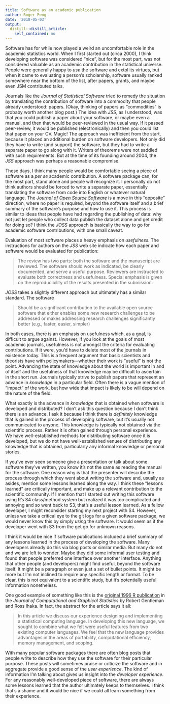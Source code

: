 ```yaml
---
title: Software as an academic publication
author: Roger Peng
date: '2018-05-03'
output:
  distill::distill_article:
    self_contained: no
---
```



Software has for while now played a weird an uncomfortable role in the academic statistics world. When I first started out (circa 2000), I think developing software was considered "nice", but for the most part, was not considered valuable as an academic contribution in the statistical universe. People were generally happy to *use* the software and extol its virtues, but when it came to evaluating a person’s scholarship, software usually ranked somewhere near the bottom of the list, after papers, grants, and maybe even JSM contributed talks.

Journals like the *Journal of Statistical Software* tried to remedy the situation by translating the contribution of software into a commodity that people already understood: papers. (Okay, thinking of papers as "commodities" is probaby worth another blog post.) The idea with *JSS*, as I understood, was that you could publish a paper about your software, or maybe even a manual, and then that would be peer-reviewed in the usual way. If it passed peer-review, it would be published (electronically) and then you could list that paper on your CV. Magic! The approach was inefficient from the start, because it placed an additional burden on software developers. Not only did they have to write (and support) the software, but they had to write a separate paper to go along with it. Writers of theorems were not saddled with such requirements. But at the time of its founding around 2004, the *JSS* approach was perhaps a reasonable compromise. 

These days, I think many people would be comfortable seeing a piece of software as a *per se* academic contribution. A software package can, for the most part, stand alone and people will recognize it. I personally do not think authors should be forced to write a separate paper, essentially translating the software from code into English or whatever natural language. The [*Journal of Open Source Software*](http://joss.theoj.org) is a move in this “opposite” direction, where no paper is required, beyond the software itself and a brief summary of the software’s purpose and how to use it. This process is similar to ideas that people have had regarding the publishing of data: why not just let people who collect data publish the dataset alone and get credit for doing so? I think the *JOSS* approach is basically the way to go for academic software contributions, with one small caveat. 

Evaluation of most software places a heavy emphasis on *usefulness*. The instructions for authors on the *JSS* web site indicate how each paper and software would be evaluated for publication:

> The review has two parts: both the software and the manuscript are reviewed. The software should work as indicated, be clearly documented, and serve a useful purpose. Reviewers are instructed to evaluate both correctness and usefulness. Special emphasis is given on the reproducibility of the results presented in the submission.

*JOSS* takes a slightly different approach but ultimately has a similar standard. The software

> Should be a significant contribution to the available open source software that either enables some new research challenges to be addressed or makes addressing research challenges significantly better (e.g., faster, easier, simpler)

In both cases, there is an emphasis on usefulness which, as a goal, is difficult to argue against. However, if you look at the goals of most academic journals, usefulness is not amongst the criteria for evaluating contributions. If it were, you’d have to delete most of the journals in existence today. This is a frequent argument that basic scientists and theorists have with policymakers—whether their work is "useful" is not the point. Advancing the state of knowledge about the world is important in and of itself and the usefulness of that knowledge may be difficult to ascertain in the short run. Journals typically strive to publish papers that represent an advance in *knowledge* in a particular field. Often there is a vague mention of "impact" of the work, but how wide that impact is likely to be will depend on the nature of the field.

What exactly is the advance in *knowledge* that is obtained when software is developed and distributed? I don’t ask this question because I don’t think there is an advance. I ask it because I think there is *definitely* knowledge that is gained in the process of developing software, but it’s usually not communicated to anyone. This knowledge is typically not obtained via the scientific process. Rather it is often gained through personal experience. We have well-established methods for distributing software once it is developed, but we do not have well-established venues of distributing any knowledge that is obtained, particularly any informal knowledge or personal stories. 
 
If you’ve ever seen someone give a presentation or talk about some software they’ve written, you know it’s not the same as reading the manual for the software. One reason why is that the presenter will describe the process through which they went about writing the software and, usually as asides, mention some lessons learned along the way. I think these "lessons learned" are critically important, and make up a relevant contribution to the scientific community. If I mention that I started out writing this software using R’s S4 class/method system but realized it was too complicated and annoying and so went back to S3, that’s a useful lesson learned. As a fellow developer, I might reconsider starting my next project with S4. However, unless we take a critical eye to the git logs for a given software package, we would never know this by simply *using* the software. It would seem as if the developer went with S3 from the get go for unknown reasons.

I think it would be nice if software publications included a brief summary of any lessons learned in the process of developing the software. Many developers already do this via blog posts or similar media. But many do not and we are left to wonder. Maybe they did some informal user testing and found that people preferred one interface over another interface. Anything that other people (and developers) might find useful, beyond the software itself. It might be a paragraph or even just a set of bullet points. It might be more but I’m not inclined to require any specific length or format. To be clear, this is not equivalent to a scientific study, but it’s potentially useful information nonetheless. 

One good example of something like this is the [original 1996 R publication](https://www.tandfonline.com/doi/abs/10.1080/10618600.1996.10474713) in the *Journal of Computational and Graphical Statistics* by Robert Gentleman and Ross Ihaka. In fact, the abstract for the article says it all:

> In this article we discuss our experience designing and implementing a statistical computing language. In developing this new language, we sought to combine what we felt were useful features from two existing computer languages. We feel that the new language provides advantages in the areas of portability, computational efficiency, memory management, and scoping.

With many popular software packages there are often blog posts that people write to describe how they use the software for their particular purpose. These posts will sometimes praise or criticize the software and in aggregate provide a good sense of the *user experience*.  The kind of information I'm talking about gives us insight into the *developer experience*. For any reasonably well-developed piece of software, there are always some lessons learned that the author ultimately keeps to themselves. I think that’s a shame and it would be nice if we could all learn something from their experience.
